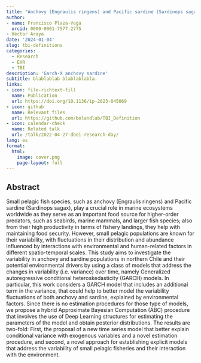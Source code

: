 ```yaml
---
title: "Anchovy (Engraulis ringens) and Pacific sardine (Sardinops sagax) variability changes in northern Chile associated with the environment and inter species synchronicity: GARCH model with exogenous variable and hybrid Bayesian deep learning estimation approach"
author: 
- name: Francisco Plaza-Vega
  orcid: 0000-0001-7577-2775
- Héctor Araya
date: '2024-01-04'
slug: tbi-definitions
categories:
  - Research 
  - EHR
  - TBI
description: 'Garch-X anchovy sardine'
subtitle: blablablab blablablabla.
links:
- icon: file-richtext-fill
  name: Publication
  url: https://doi.org/10.1136/ip-2023-045069
- icon: github
  name: Relevant files
  url: https://github.com/bolandlab/TBI_Definition
- icon: calendar-check
  name: Related talk
  url: /talk/2022-04-27-dbei-research-day/
lang: es
format: 
  html: 
    image: cover.png
    page-layout: full
---
```


## Abstract

Small pelagic fish species, such as anchovy (Engraulis ringens) and Pacific sardine (Sardinops sagax), play a crucial role in marine ecosystems worldwide as they serve as an important food source for higher-order predators, such as seabirds, marine mammals, and larger fish species; also from their high productivity in terms of fishery landings, they help with maintaining food security. However, small pelagic populations are known for their variability, with fluctuations in their distribution and abundance influenced by interactions with environmental and human-related factors in different spatio-temporal scales. This study aims to investigate the variability in anchovy and sardine populations in northern Chile and their potential environmental drivers by using a class of models that address the changes in variability (i.e. variance) over time, namely Generalized autoregressive conditional heteroskedasticity (GARCH) models. In particular, this work considers a GARCH model that includes an additional term in the variance, that could help to better model the variability fluctuations of both anchovy and sardine, explained by environmental factors. Since there is no estimation procedures for those type of models, we propose a hybrid Approximate Bayesian Computation (ABC) procedure that involves the use of Deep Learning structures for estimating the parameters of the model and obtain posterior distributions. The results are two-fold: First, the proposal of a new time series model that better explain conditional variance with exogenous variables and a novel estimation procedure, and second, a novel approach for establishing explicit models that address the variability of small pelagic fisheries and their interaction with the environment.